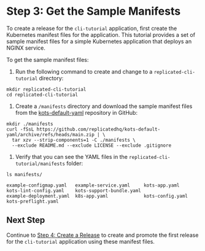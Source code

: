 # Step 3: Get the Sample Manifests

To create a release for the `cli-tutorial` application, first create the Kubernetes manifest files for the application. This tutorial provides a set of sample manifest files for a simple Kubernetes application that deploys an NGINX service.

To get the sample manifest files:

1. Run the following command to create and change to a `replicated-cli-tutorial` directory:

  ```
  mkdir replicated-cli-tutorial
  cd replicated-cli-tutorial
  ```

1. Create a `/manifests` directory and download the sample manifest files from the [kots-default-yaml](https://github.com/replicatedhq/kots-default-yaml) repository in GitHub:

  ```
  mkdir ./manifests
  curl -fSsL https://github.com/replicatedhq/kots-default-yaml/archive/refs/heads/main.zip | \
    tar xzv --strip-components=1 -C ./manifests \
    --exclude README.md --exclude LICENSE --exclude .gitignore
  ```

1. Verify that you can see the YAML files in the `replicated-cli-tutorial/manifests` folder:

  ```
  ls manifests/
  ```
  ```
  example-configmap.yaml   example-service.yaml     kots-app.yaml            kots-lint-config.yaml    kots-support-bundle.yaml
  example-deployment.yaml  k8s-app.yaml             kots-config.yaml         kots-preflight.yaml
  ```

## Next Step

Continue to [Step 4: Create a Release](tutorial-cli-create-release) to create and promote the first release for the `cli-tutorial` application using these manifest files.

